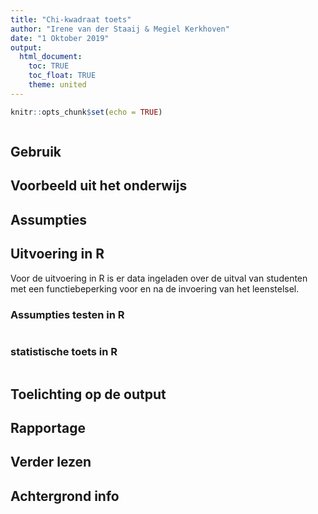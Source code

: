 ```yaml
---
title: "Chi-kwadraat toets"
author: "Irene van der Staaij & Megiel Kerkhoven"
date: "1 Oktober 2019"
output: 
  html_document:
    toc: TRUE
    toc_float: TRUE
    theme: united
---
```


```r
knitr::opts_chunk$set(echo = TRUE)
```


```r

```

## Gebruik

## Voorbeeld uit het onderwijs

## Assumpties

## Uitvoering in R
Voor de uitvoering in R is er data ingeladen over de uitval van studenten met een functiebeperking voor en na de invoering van het leenstelsel. 

### Assumpties testen in R

```r

```

### statistische toets in R

```r

```

## Toelichting op de output

## Rapportage

## Verder lezen

## Achtergrond info
